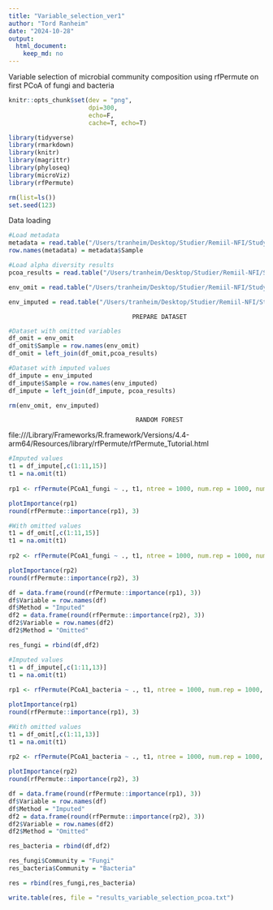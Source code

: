 ```yaml
---
title: "Variable_selection_ver1"
author: "Tord Ranheim"
date: "2024-10-28"
output:
  html_document:
    keep_md: no
---
```



Variable selection of microbial community composition using rfPermute on first PCoA of fungi and bacteria


```r
knitr::opts_chunk$set(dev = "png",
                      dpi=300,
                      echo=F,
                      cache=T, echo=T)
```


```r
library(tidyverse)
library(rmarkdown)
library(knitr)
library(magrittr)
library(phyloseq)
library(microViz)
library(rfPermute)
```



```r
rm(list=ls())
set.seed(123)
```


Data loading
```r

#Load metadata
metadata = read.table("/Users/tranheim/Desktop/Studier/Remiil-NFI/Study 1/Processing/Metadata/Result/metadata.txt")
row.names(metadata) = metadata$Sample

#Load alpha diversity results
pcoa_results = read.table("/Users/tranheim/Desktop/Studier/Remiil-NFI/Study 1/Analyses/Beta diversity/Results/res_pcoa.txt")

```


```r

env_omit = read.table("/Users/tranheim/Desktop/Studier/Remiil-NFI/Study 1/Processing/Metadata/Partitioning/Results/env_omit.txt")

env_imputed = read.table("/Users/tranheim/Desktop/Studier/Remiil-NFI/Study 1/Processing/Metadata/Partitioning/Results/env_imputed.txt")

```


                                      PREPARE DATASET
###################################################################################################

```r

#Dataset with omitted variables
df_omit = env_omit
df_omit$Sample = row.names(env_omit)
df_omit = left_join(df_omit,pcoa_results)

#Dataset with imputed values
df_impute = env_imputed
df_impute$Sample = row.names(env_imputed)
df_impute = left_join(df_impute, pcoa_results)

rm(env_omit, env_imputed)
```


                                       RANDOM FOREST
###################################################################################################
file:///Library/Frameworks/R.framework/Versions/4.4-arm64/Resources/library/rfPermute/rfPermute_Tutorial.html

```r

#Imputed values
t1 = df_impute[,c(1:11,15)] 
t1 = na.omit(t1)
  
rp1 <- rfPermute(PCoA1_fungi ~ ., t1, ntree = 1000, num.rep = 1000, num.cores = 10)

plotImportance(rp1)
round(rfPermute::importance(rp1), 3)

#With omitted values
t1 = df_omit[,c(1:11,15)] 
t1 = na.omit(t1)
  
rp2 <- rfPermute(PCoA1_fungi ~ ., t1, ntree = 1000, num.rep = 1000, num.cores = 10)

plotImportance(rp2)
round(rfPermute::importance(rp2), 3)

```



```r

df = data.frame(round(rfPermute::importance(rp1), 3))
df$Variable = row.names(df)
df$Method = "Imputed"
df2 = data.frame(round(rfPermute::importance(rp2), 3))
df2$Variable = row.names(df2)
df2$Method = "Omitted"

res_fungi = rbind(df,df2)

```



```r

#Imputed values
t1 = df_impute[,c(1:11,13)] 
t1 = na.omit(t1)
  
rp1 <- rfPermute(PCoA1_bacteria ~ ., t1, ntree = 1000, num.rep = 1000, num.cores = 10)

plotImportance(rp1)
round(rfPermute::importance(rp1), 3)

#With omitted values
t1 = df_omit[,c(1:11,13)] 
t1 = na.omit(t1)
  
rp2 <- rfPermute(PCoA1_bacteria ~ ., t1, ntree = 1000, num.rep = 1000, num.cores = 10)

plotImportance(rp2)
round(rfPermute::importance(rp2), 3)

```


```r

df = data.frame(round(rfPermute::importance(rp1), 3))
df$Variable = row.names(df)
df$Method = "Imputed"
df2 = data.frame(round(rfPermute::importance(rp2), 3))
df2$Variable = row.names(df2)
df2$Method = "Omitted"

res_bacteria = rbind(df,df2)

```



```r

res_fungi$Community = "Fungi"
res_bacteria$Community = "Bacteria"

res = rbind(res_fungi,res_bacteria)

write.table(res, file = "results_variable_selection_pcoa.txt")

```



